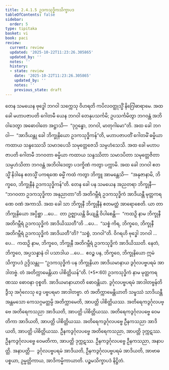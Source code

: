 ```yaml
---
title: 2.4.1.5 ဥဒကသုဒ္ဓိကသိက္ခာပဒ
tableOfContents: false
sidebar:
  order: 5
type: tipitaka
basket: vi
book: paci
review:
  current: review
  updated: '2025-10-22T11:23:26.305865'
  updated_by: ''
  notes: ''
  history:
  - state: review
    date: '2025-10-22T11:23:26.305865'
    updated_by: ''
    notes: ''
    previous_state: draft
---
```



<ReviewStatus review={frontmatter.review} showDetails={true} />

<HypothesisAnnotation frontmatter={frontmatter} />

<DynamicBreadcrumb />

<Division number="810" book="paci" e="ch" v="2" p="343">

<Paragraph number="2599" book="paci">
တေန သမယေန ဗုဒ္ဓေါ ဘဂဝါ သက္ကေသု ဝိဟရတိ ကပိလဝတ္ထုသ္မိံ နိဂြေါဓာရာမေ. အထ ခေါ မဟာပဇာပတိ ဂေါတမီ ယေန ဘဂဝါ တေနုပသင်္ကမိ; ဥပသင်္ကမိတွာ ဘဂဝန္တံ အဘိဝါဒေတွာ အဓောဝါတေ အဋ္ဌာသိ—  “ဒုဂ္ဂန္ဓော, ဘဂဝါ, မာတုဂါမော”တိ. အထ ခေါ ဘဂဝါ—  “အာဒိယန္တု ခေါ ဘိက္ခုနိယော ဥဒကသုဒ္ဓိကန်”တိ, မဟာပဇာပတိံ ဂေါတမိံ ဓမ္မိယာ ကထာယ သန္ဒဿေသိ သမာဒပေသိ သမုတ္တေဇေသိ သမ္ပဟံသေသိ. အထ ခေါ မဟာပဇာပတိ ဂေါတမီ ဘဂဝတာ ဓမ္မိယာ ကထာယ သန္ဒဿိတာ သမာဒပိတာ သမုတ္တေဇိတာ သမ္ပဟံသိတာ ဘဂဝန္တံ အဘိဝါဒေတွာ ပဒက္ခိဏံ ကတွာ ပက္ကာမိ. အထ ခေါ ဘဂဝါ ဧတသ္မိံ နိဒါနေ ဧတသ္မိံ ပကရဏေ ဓမ္မိံ ကထံ ကတွာ ဘိက္ခူ အာမန္တေသိ—  “အနုဇာနာမိ, ဘိက္ခဝေ, ဘိက္ခုနီနံ ဥဒကသုဒ္ဓိကန်”တိ. တေန ခေါ ပန သမယေန အညတရာ ဘိက္ခုနီ—  “ဘဂဝတာ ဥဒကသုဒ္ဓိကာ အနုညာတာ”တိ အတိဂမ္ဘီရံ ဥဒကသုဒ္ဓိကံ အာဒိယန္တီ မုတ္တကရဏေ ဝဏံ အကာသိ.
</Paragraph>

<Paragraph number="2600" book="paci">
အထ ခေါ သာ ဘိက္ခုနီ ဘိက္ခုနီနံ ဧတမတ္ထံ အာရောစေတိ. ယာ တာ ဘိက္ခုနိယော အပ္ပိစ္ဆာ …ပေ…  တာ ဥဇ္ဈာယန္တိ ခိယျန္တိ ဝိပါစေန္တိ—  “ကထဉှိ နာမ ဘိက္ခုနီ အတိဂမ္ဘီရံ ဥဒကသုဒ္ဓိကံ အာဒိယိဿတီ”တိ …ပေ…  “သစ္စံ ကိရ, ဘိက္ခဝေ, ဘိက္ခုနီ အတိဂမ္ဘီရံ ဥဒကသုဒ္ဓိကံ အာဒိယတီ”တိ? “သစ္စံ, ဘဂဝါ”တိ. ဝိဂရဟိ ဗုဒ္ဓေါ ဘဂဝါ …ပေ…  ကထဉှိ နာမ, ဘိက္ခဝေ, ဘိက္ခုနီ အတိဂမ္ဘီရံ ဥဒကသုဒ္ဓိကံ အာဒိယိဿတိ. နေတံ, ဘိက္ခဝေ, အပ္ပသန္နာနံ ဝါ ပသာဒါယ …ပေ…  ဧဝဉ္စ ပန, ဘိက္ခဝေ, ဘိက္ခုနိယော ဣမံ သိက္ခာပဒံ ဥဒ္ဒိသန္တု—
</Paragraph>

</Division>
<Division number="811" book="paci" e="ch" v="2" p="344">

<Paragraph number="2601" book="paci">
<Emphasis>“ဥဒကသုဒ္ဓိကံ ပန ဘိက္ခုနိယာ အာဒိယမာနာယ ဒွင်္ဂုလပဗ္ဗပရမံ အာဒါတဗ္ဗံ. တံ အတိက္ကာမေန္တိယာ ပါစိတ္တိယန်”</Emphasis>တိ. (*5*:<Emphasis>60</Emphasis>)
</Paragraph>

</Division>
<Division number="812" book="paci" e="ch" v="2" p="344">

<Paragraph number="2602" book="paci">
<Emphasis>ဥဒကသုဒ္ဓိကံ</Emphasis> နာမ မုတ္တကရဏဿ ဓောဝနာ ဝုစ္စတိ.
</Paragraph>

<Paragraph number="2603" book="paci">
<Emphasis>အာဒိယမာနာယာ</Emphasis>တိ ဓောဝန္တိယာ.
</Paragraph>

<Paragraph number="2604" book="paci">
<Emphasis>ဒွင်္ဂုလပဗ္ဗပရမံ အာဒါတဗ္ဗန်</Emphasis>တိ ဒွီသု အင်္ဂုလေသု ဒွေ ပဗ္ဗပရမာ အာဒါတဗ္ဗာ.
</Paragraph>

<Paragraph number="2605" book="paci">
<Emphasis>တံ အတိက္ကာမေန္တိယာ</Emphasis>တိ သမ္ဖဿံ သာဒိယန္တီ အန္တမသော ကေသဂ္ဂမတ္တမ္ပိ အတိက္ကာမေတိ, အာပတ္တိ ပါစိတ္တိယဿ.
</Paragraph>

</Division>
<Division number="813" book="paci" e="ch" v="2" p="344">

<Paragraph number="2606" book="paci">
အတိရေကဒွင်္ဂုလပဗ္ဗေ အတိရေကသညာ အာဒိယတိ, အာပတ္တိ ပါစိတ္တိယဿ. အတိရေကဒွင်္ဂုလပဗ္ဗေ ဝေမတိကာ အာဒိယတိ, အာပတ္တိ ပါစိတ္တိယဿ. အတိရေကဒွင်္ဂုလပဗ္ဗေ ဦနကသညာ အာဒိယတိ, အာပတ္တိ ပါစိတ္တိယဿ.
</Paragraph>

<Paragraph number="2607" book="paci">
ဦနကဒွင်္ဂုလပဗ္ဗေ အတိရေကသညာ, အာပတ္တိ ဒုက္ကဋဿ. ဦနကဒွင်္ဂုလပဗ္ဗေ ဝေမတိကာ, အာပတ္တိ ဒုက္ကဋဿ. ဦနကဒွင်္ဂုလပဗ္ဗေ ဦနကသညာ, အနာပတ္တိ.
</Paragraph>

</Division>
<Division number="814" book="paci" e="ch" v="2" p="344">

<Paragraph number="2608" book="paci">
အနာပတ္တိ—  ဒွင်္ဂုလပဗ္ဗပရမံ အာဒိယတိ, ဦနကဒွင်္ဂုလပဗ္ဗပရမံ အာဒိယတိ, အာဗာဓပစ္စယာ, ဥမ္မတ္တိကာယ, အာဒိကမ္မိကာယာတိ.

</Paragraph>
</Division>

<Paragraph number="2609" type="center" book="paci">
ပဉ္စမသိက္ခာပဒံ နိဋ္ဌိတံ.
</Paragraph>